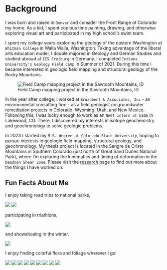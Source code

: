 # Background

I was born and raised in `Denver` and consider the Front Range of Colorado my home. As a kid, I spent copious time painting, drawing, and otherwise exploring visual art and participated in my high school's swim team.

I spent my college years exploring the geology of the eastern Washington at `Whitman College` in Walla Walla, Washington. Taking advantage of the liberal arts education model, I double majored in Geology and German Studies and studied abroad at `IES Freiburg` in Germany. I completed `Indiana University's Geology Field Camp` in Summer of 2021. During this time I became interested in geologic field mapping and structural geology of the Rocky Mountains.

![Field Camp mapping project in the Sawtooth Mountains, ID](media/field/IMG_4612.jpg){.rectangle-image-2}

In the year after college, I worked at `Broadbent & Associates, Inc` - an environmental consulting firm - as a field geologist on groundwater remediation projects in Colorado, Wyoming, Utah, and New Mexico. Following this, I was lucky enough to work as an `NAGT intern at USGS` in Lakewood, CO. There, I discovered my interests in isotope geochemistry and geochronology to solve geologic problems.

In 2023 I started my `M.S. degree at Colorado State University`, hoping to pursue interests in geologic field mapping, structural geology, and geochronology. My thesis project is located in the Sangre de Cristo Mountains in Southern Colorado (just north of Great Sand Dunes National Park), where I'm exploring the kinematics and timing of deformation in the `Deadman Shear Zone`. Please visit the [research](projects.qmd) page to find out more about the things I have worked on.

## Fun Facts About Me

I enjoy taking road trips to national parks,

![](media/IMG_4981.jpg){.horizontal-image-2} ![](media/IMG_5077.jpg){.horizontal-image-2}

participating in triathlons,

![](media/IMG_2057.jpg){.horizontal-image-3}

and showshoeing in the winter.

![](media/IMG_3591.jpg){.horizontal-image-4}

I enjoy finding colorful flora and foliage wherever I go!

![](media/IMG_5172.jpg){.horizontal-image-5} ![](media/IMG_2274.jpg){.horizontal-image-5} ![](media/IMG_6545.jpg){.horizontal-image-5} ![](media/IMG_0741.jpg){.horizontal-image-5} ![](media/IMG_3788.jpg){.horizontal-image-5} ![](media/IMG_1202.jpg){.horizontal-image-5} ![](media/IMG_4574.jpg){.horizontal-image-5} ![](media/IMG_9749.jpg){.horizontal-image-5} ![](media/IMG_2180.jpg){.horizontal-image-5}
